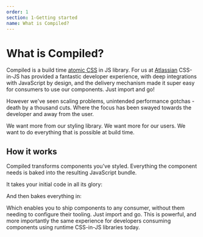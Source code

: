 ```yaml
---
order: 1
section: 1-Getting started
name: What is Compiled?
---
```



# What is Compiled?

Compiled is a build time [atomic CSS](/atomic-css) in JS library.
For us at [Atlassian](https://atlassian.com) CSS-in-JS has provided a fantastic developer experience,
with deep integrations with JavaScript by design,
and the delivery mechanism made it super easy for consumers to use our components.
Just import and go!

However we've seen scaling problems,
unintended performance gotchas -
death by a thousand cuts.
Where the focus has been swayed towards the developer and away from the user.

We want more from our styling library.
We want more for our users.
We want to do everything that is possible at build time.

## How it works

Compiled transforms components you've styled.
Everything the component needs is baked into the resulting JavaScript bundle.

It takes your initial code in all its glory:

<BeforeHowItWorks />

And then bakes everything in:

<AfterHowItWorks />

Which enables you to ship components to any consumer,
without them needing to configure their tooling.
Just import and go.
This is powerful,
and more importantly the same experience for developers consuming components using runtime CSS-in-JS libraries today.
